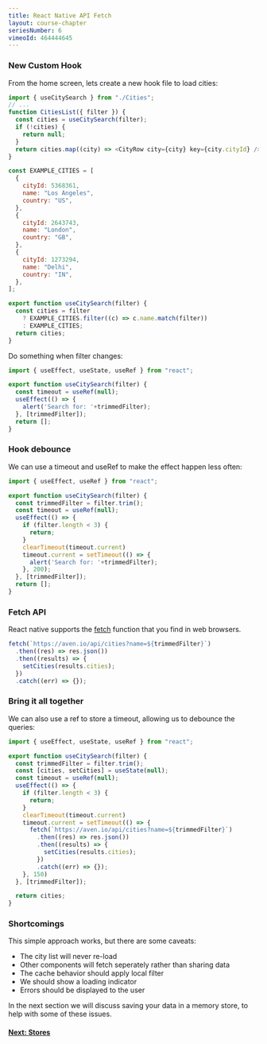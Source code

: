 ```yaml
---
title: React Native API Fetch
layout: course-chapter
seriesNumber: 6
vimeoId: 464444645
---
```



### New Custom Hook

From the home screen, lets create a new hook file to load cities:

```jsx:HomeScreen.js
import { useCitySearch } from "./Cities";
// ...
function CitiesList({ filter }) {
  const cities = useCitySearch(filter);
  if (!cities) {
    return null;
  }
  return cities.map((city) => <CityRow city={city} key={city.cityId} />);
}
```

```jsx:Cities.js
const EXAMPLE_CITIES = [
  {
    cityId: 5368361,
    name: "Los Angeles",
    country: "US",
  },
  {
    cityId: 2643743,
    name: "London",
    country: "GB",
  },
  {
    cityId: 1273294,
    name: "Delhi",
    country: "IN",
  },
];

export function useCitySearch(filter) {
  const cities = filter
    ? EXAMPLE_CITIES.filter((c) => c.name.match(filter))
    : EXAMPLE_CITIES;
  return cities;
}
```

Do something when filter changes:

```jsx:CitySearch.js
import { useEffect, useState, useRef } from "react";

export function useCitySearch(filter) {
  const timeout = useRef(null);
  useEffect(() => {
    alert('Search for: '+trimmedFilter);
  }, [trimmedFilter]);
  return [];
}
```

### Hook debounce

We can use a timeout and useRef to make the effect happen less often:

```jsx:CitySearch.js
import { useEffect, useRef } from "react";

export function useCitySearch(filter) {
  const trimmedFilter = filter.trim();
  const timeout = useRef(null);
  useEffect(() => {
    if (filter.length < 3) {
      return;
    }
    clearTimeout(timeout.current)
    timeout.current = setTimeout(() => {
      alert('Search for: '+trimmedFilter);
    }, 200);
  }, [trimmedFilter]);
  return [];
}
```

### Fetch API

React native supports the [fetch](https://reactnative.dev/docs/network) function that you find in web browsers.

```jsx
fetch(`https://aven.io/api/cities?name=${trimmedFilter}`)
  .then((res) => res.json())
  .then((results) => {
    setCities(results.cities);
  })
  .catch((err) => {});
```

### Bring it all together

We can also use a ref to store a timeout, allowing us to debounce the queries:

```jsx:Cities.js
import { useEffect, useState, useRef } from "react";

export function useCitySearch(filter) {
  const trimmedFilter = filter.trim();
  const [cities, setCities] = useState(null);
  const timeout = useRef(null);
  useEffect(() => {
    if (filter.length < 3) {
      return;
    }
    clearTimeout(timeout.current)
    timeout.current = setTimeout(() => {
      fetch(`https://aven.io/api/cities?name=${trimmedFilter}`)
        .then((res) => res.json())
        .then((results) => {
          setCities(results.cities);
        })
        .catch((err) => {});
    }, 150)
  }, [trimmedFilter]);

  return cities;
}
```

### Shortcomings

This simple approach works, but there are some caveats:

- The city list will never re-load
- Other components will fetch seperately rather than sharing data
- The cache behavior should apply local filter
- We should show a loading indicator
- Errors should be displayed to the user

In the next section we will discuss saving your data in a memory store, to help with some of these issues.

#### [Next: Stores](/react-native-stores)

<!--- © Aven LLC and Aven Contributors. Licensed under Creative Commons BY-NC-SA 4.0 https://creativecommons.org/licenses/by-nc-sa/4.0/ -->
